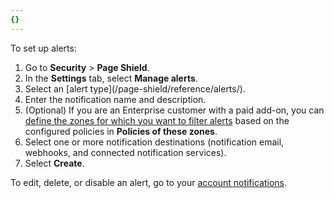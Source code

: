 ```yaml
---
{}
---
```


To set up alerts:

1. Go to **Security** > **Page Shield**.
2. In the **Settings** tab, select **Manage alerts**.
3. <a id="rule-form" />
   Select an [alert type](/page-shield/reference/alerts/).
4. Enter the notification name and description.
5. (Optional) If you are an Enterprise customer with a paid add-on, you can [define the zones for which you want to filter alerts](/page-shield/detection/configure-alerts/#alerts-on-policies) based on the configured policies in **Policies of these zones**.
6. Select one or more notification destinations (notification email, webhooks, and connected notification services).
7. Select **Create**.

To edit, delete, or disable an alert, go to your [account notifications](https://dash.cloudflare.com/?to=/:account/notifications).
